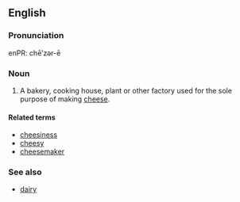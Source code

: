 ==English==

===Pronunciation===
enPR: chēʹzər-ē

===Noun===
{{en-noun}}

#{{US}} A bakery, cooking house, plant or other factory used for the sole purpose of making [[cheese]].

====Related terms====
*[[cheesiness]]
*[[cheesy]]
*[[cheesemaker]]

===See also===
*[[dairy]]
